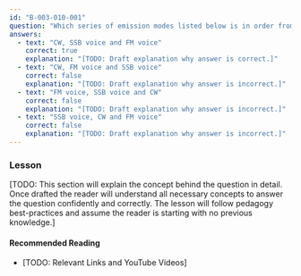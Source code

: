```yaml
---
id: "B-003-010-001"
question: "Which series of emission modes listed below is in order from the narrowest bandwidth to the widest bandwidth?"
answers:
  - text: "CW, SSB voice and FM voice"
    correct: true
    explanation: "[TODO: Draft explanation why answer is correct.]"
  - text: "CW, FM voice and SSB voice"
    correct: false
    explanation: "[TODO: Draft explanation why answer is incorrect.]"
  - text: "FM voice, SSB voice and CW"
    correct: false
    explanation: "[TODO: Draft explanation why answer is incorrect.]"
  - text: "SSB voice, CW and FM voice"
    correct: false
    explanation: "[TODO: Draft explanation why answer is incorrect.]"
---
```


### Lesson

[TODO: This section will explain the concept behind the question in detail. Once drafted the reader will understand all necessary concepts to answer the question confidently and correctly. The lesson will follow pedagogy best-practices and assume the reader is starting with no previous knowledge.]

#### Recommended Reading

- [TODO: Relevant Links and YouTube Videos]
